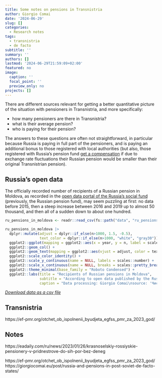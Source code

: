 ```yaml
---
title: Some notes on pensions in Transnistria
author: Giorgio Comai
date: '2024-06-29'
slug: []
categories:
  - Research notes
tags:
  - transnistria
  - de facto
subtitle: ''
summary: ''
authors: []
lastmod: '2024-06-29T21:59:09+02:00'
featured: no
image:
  caption: ''
  focal_point: ''
  preview_only: no
projects: []
---
```


There are different sources relevant for getting a better quantitative picture of the situation with pensioners in Transnistria, and more specifically:

- how many pensioners are there in Transnistria?
- what is their average pension?
- who is paying for their pension?

The answers to these questions are often not straightforward, in particular because Russia is paying in full part of the pensioners, and is paying an additional bonus to those registered with local authorities (but also, those registered with Russia's pension fund [get a compensation](https://www.novostipmr.com/ru/content/doplaty-rossiyskim-pensioneram-kak-eto-budet) if due to exchange rate fluctuations their Russian pension would be smaller than their original Transnistrian pension). 


## Russia's open data

The officially recorded number of recipients of a Russian pension in Moldova, as recorded in the [open data portal of the Russia's social fund](https://sfr.gov.ru/opendata/pfr_opendata/~7706016118-abroad) (previously, the Russian pension fund), may seem puzzling at first: no data before 2015, then a steep increase between 2016 and 2019 up to almost 50 thousand, and then all of a sudden down to about one hundred.  

```r
ru_pensions_in_moldova <- readr::read_csv(fs::path("data", "ru_pensions_in_moldova.csv"), show_col_types = FALSE)

ru_pensions_in_moldova |> 
  dplyr::mutate(adjust = dplyr::if_else(n>1000, 1.5, -0.5),
                text_color = dplyr::if_else(n>1000, "white", "gray30")) |> 
  ggplot2::ggplot(mapping = ggplot2::aes(x = year, y = n, label = scales::number(n))) +
  ggplot2::geom_col() +
  ggplot2::geom_text(mapping = ggplot2::aes(vjust = adjust, color = text_color), family = "Roboto Condensed") +
  ggplot2::scale_color_identity() +
  ggplot2::scale_y_continuous(name = NULL, labels = scales::number) +
  ggplot2::scale_x_continuous(name = NULL, breaks = scales::pretty_breaks(7)) +
  ggplot2::theme_minimal(base_family = "Roboto Condensed") +
  ggplot2::labs(title = "Recipients of Russian pensions in Moldova", 
                subtitle = "According to open data published by the Russian pension fund", 
                caption = "Data processing: Giorgio Comai\nsource: 'Численность получателей российских пенсий, проживающих за границей' \nhttps://sfr.gov.ru/opendata/pfr_opendata/~7706016118-abroad")
```
[*Download data as a csv file*](data/ru_pensions_in_moldova.csv)


## Transnistria 

https://ef-pmr.org/otchet_ob_ispolnenii_byudjeta_egfss_pmr_za_2023_god/


## Notes

https://eadaily.com/ru/news/2023/01/26/krasnoselskiy-rossiyskie-pensionery-v-pridnestrove-do-sih-por-bez-deneg

https://ef-pmr.org/otchet_ob_ispolnenii_byudjeta_egfss_pmr_za_2023_god/
https://giorgiocomai.eu/post/russia-and-pensions-in-post-soviet-de-facto-states/
